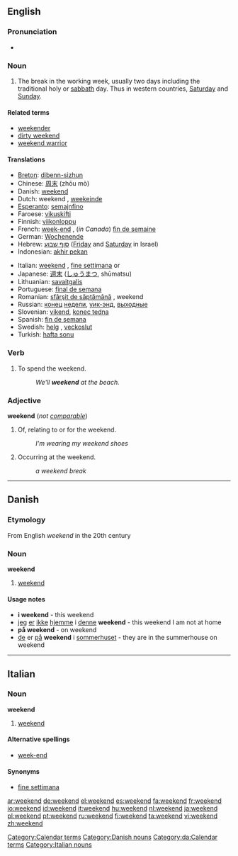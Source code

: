 ==English==

===Pronunciation===
*{{audio|en-us-weekend.ogg|Audio (US)}}

===Noun===
{{en-noun}}

# The break in the working week, usually two days including the traditional holy or [[sabbath]] day. Thus in western countries, [[Saturday]] and [[Sunday]].

====Related terms====
*[[weekender]]
*[[dirty weekend]]
*[[weekend warrior]]

====Translations====
{{top}}
*[[Breton]]: [[dibenn-sizhun]] {{m}}
*Chinese: [[周末]] (zhōu mò)
*Danish: [[#Danish|weekend]] {{c}}
*Dutch: weekend {{n}}, [[weekeinde]] {{n}}
*[[Esperanto]]: [[semajnfino]]
*Faroese: [[vikuskifti]] {{n}}
*Finnish: [[viikonloppu]]
*French: [[week-end]] {{m}}, (''in Canada'') [[fin de semaine]] {{f}}
*German: [[Wochenende]] {{n}}
*Hebrew: [[סוף שבוע]] {{m}} ([[Friday]] and [[Saturday]] in Israel)
*Indonesian: [[akhir pekan]]
{{mid}}
*Italian: [[weekend#Italian|weekend]] {{m}}, [[fine settimana]] {{m}} or {{f}}
*Japanese: [[週末]] ([[しゅうまつ]], shūmatsu)
*Lithuanian: [[savaitgalis]] {{m}}
*Portuguese: [[final de semana]]
*Romanian: [[sfârşit de săptămână]] {{n}}, weekend {{n}}
*Russian: [[конец]] [[неделя|недели]], [[уик-энд]], [[выходные]]
*Slovenian: [[vikend]], [[konec tedna]]
*Spanish: [[fin de semana]] {{m}}
*Swedish: [[helg]] {{c}}, [[veckoslut]] {{n}}
*Turkish: [[hafta sonu]]
{{bottom}}

===Verb===
{{en-verb}}

#To spend the weekend.
#:''We'll '''weekend''' at the beach.''

===Adjective===
'''weekend''' (''not [[comparable]]'')

#Of, relating to or for the weekend.
#:''I'm wearing my weekend shoes''
#Occurring at the weekend.
#:''a weekend break''

[[Category:Calendar terms]]
----

==Danish==
===Etymology===
From English ''weekend'' in the 20th century
===Noun===
'''weekend''' {{c}}
# [[weekend#English|weekend]]

====Usage notes====
*'''i weekend''' - this weekend
*[[jeg]] [[er]] [[ikke]] [[hjemme]] i [[denne]] '''weekend''' - this weekend I am not at home
*'''på weekend''' - on weekend
*[[de]] er [[på]] '''weekend''' i [[sommerhus]]et - they are in the summerhouse on weekend

[[Category:Danish nouns]]
[[Category:da:Calendar terms]]
----

==Italian==
===Noun===
'''weekend''' {{m}} {{inv}}

# [[weekend#English|weekend]]

====Alternative spellings====
*[[week-end#Italian|week-end]]

====Synonyms====
*[[fine settimana]]

[[Category:Italian nouns]]

[[ar:weekend]]
[[de:weekend]]
[[el:weekend]]
[[es:weekend]]
[[fa:weekend]]
[[fr:weekend]]
[[io:weekend]]
[[id:weekend]]
[[it:weekend]]
[[hu:weekend]]
[[nl:weekend]]
[[ja:weekend]]
[[pl:weekend]]
[[pt:weekend]]
[[ru:weekend]]
[[fi:weekend]]
[[ta:weekend]]
[[vi:weekend]]
[[zh:weekend]]